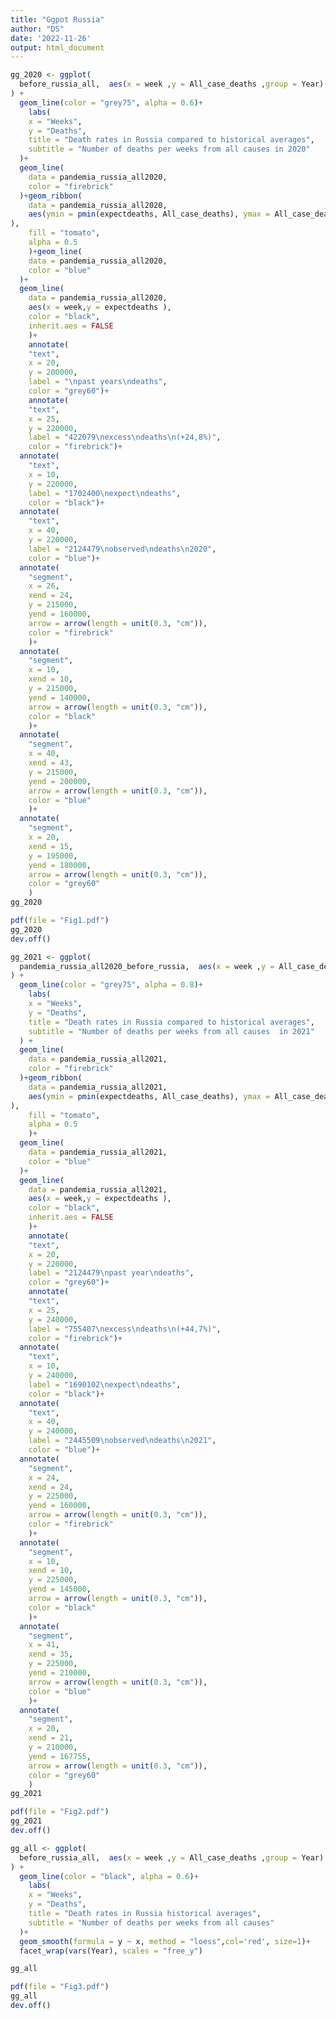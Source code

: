 ---
title: "Ggpot Russia"
author: "DS"
date: '2022-11-26'
output: html_document
---

```{r , echo=FALSE}
gg_2020 <- ggplot(
  before_russia_all,  aes(x = week ,y = All_case_deaths ,group = Year)
) +
  geom_line(color = "grey75", alpha = 0.6)+
    labs(
    x = "Weeks", 
    y = "Deaths",
    title = "Death rates in Russia compared to historical averages",
    subtitle = "Number of deaths per weeks from all causes in 2020"
  )+
  geom_line(
    data = pandemia_russia_all2020,
    color = "firebrick"
  )+geom_ribbon(
    data = pandemia_russia_all2020,
    aes(ymin = pmin(expectdeaths, All_case_deaths), ymax = All_case_deaths, 
), 
    fill = "tomato", 
    alpha = 0.5
    )+geom_line(
    data = pandemia_russia_all2020,
    color = "blue"
  )+
  geom_line(
    data = pandemia_russia_all2020,
    aes(x = week,y = expectdeaths ),
    color = "black",
    inherit.aes = FALSE 
    )+
    annotate(
    "text",
    x = 20,
    y = 200000,
    label = "\npast years\ndeaths",
    color = "grey60")+
    annotate(
    "text",
    x = 25,
    y = 220000,
    label = "422079\nexcess\ndeaths\n(+24,8%)",
    color = "firebrick")+
  annotate(
    "text",
    x = 10,
    y = 220000,
    label = "1702400\nexpect\ndeaths",
    color = "black")+
  annotate(
    "text",
    x = 40,
    y = 220000,
    label = "2124479\nobserved\ndeaths\n2020",
    color = "blue")+
  annotate(
    "segment",
    x = 26,
    xend = 24,
    y = 215000,
    yend = 160000,
    arrow = arrow(length = unit(0.3, "cm")),
    color = "firebrick"
    )+
  annotate(
    "segment",
    x = 10,
    xend = 10,
    y = 215000,
    yend = 140000,
    arrow = arrow(length = unit(0.3, "cm")),
    color = "black"
    )+
  annotate(
    "segment",
    x = 40,
    xend = 43,
    y = 215000,
    yend = 200000,
    arrow = arrow(length = unit(0.3, "cm")),
    color = "blue"
    )+
  annotate(
    "segment",
    x = 20,
    xend = 15,
    y = 195000,
    yend = 180000,
    arrow = arrow(length = unit(0.3, "cm")),
    color = "grey60"
    )
gg_2020

pdf(file = "Fig1.pdf")
gg_2020
dev.off()
```


```{r}
gg_2021 <- ggplot(
  pandemia_russia_all2020_before_russia,  aes(x = week ,y = All_case_deaths ,group = Year)
) +
  geom_line(color = "grey75", alpha = 0.8)+
    labs(
    x = "Weeks", 
    y = "Deaths",
    title = "Death rates in Russia compared to historical averages",
    subtitle = "Number of deaths per weeks from all causes  in 2021"
  ) +
  geom_line(
    data = pandemia_russia_all2021,
    color = "firebrick"
  )+geom_ribbon(
    data = pandemia_russia_all2021,
    aes(ymin = pmin(expectdeaths, All_case_deaths), ymax = All_case_deaths, 
), 
    fill = "tomato", 
    alpha = 0.5
    )+
  geom_line(
    data = pandemia_russia_all2021,
    color = "blue"
  )+
  geom_line(
    data = pandemia_russia_all2021,
    aes(x = week,y = expectdeaths ),
    color = "black",
    inherit.aes = FALSE 
    )+
    annotate(
    "text",
    x = 20,
    y = 220000,
    label = "2124479\npast year\ndeaths",
    color = "grey60")+
    annotate(
    "text",
    x = 25,
    y = 240000,
    label = "755407\nexcess\ndeaths\n(+44,7%)",
    color = "firebrick")+
  annotate(
    "text",
    x = 10,
    y = 240000,
    label = "1690102\nexpect\ndeaths",
    color = "black")+
  annotate(
    "text",
    x = 40,
    y = 240000,
    label = "2445509\nobserved\ndeaths\n2021",
    color = "blue")+
  annotate(
    "segment",
    x = 24,
    xend = 24,
    y = 225000,
    yend = 160000,
    arrow = arrow(length = unit(0.3, "cm")),
    color = "firebrick"
    )+
  annotate(
    "segment",
    x = 10,
    xend = 10,
    y = 225000,
    yend = 145000,
    arrow = arrow(length = unit(0.3, "cm")),
    color = "black"
    )+
  annotate(
    "segment",
    x = 41,
    xend = 35,
    y = 225000,
    yend = 210000,
    arrow = arrow(length = unit(0.3, "cm")),
    color = "blue"
    )+
  annotate(
    "segment",
    x = 20,
    xend = 21,
    y = 210000,
    yend = 167755,
    arrow = arrow(length = unit(0.3, "cm")),
    color = "grey60"
    )
gg_2021

pdf(file = "Fig2.pdf")
gg_2021
dev.off()


```

```{r}
gg_all <- ggplot(
  before_russia_all,  aes(x = week ,y = All_case_deaths ,group = Year)
) +
  geom_line(color = "black", alpha = 0.6)+
    labs(
    x = "Weeks", 
    y = "Deaths",
    title = "Death rates in Russia historical averages",
    subtitle = "Number of deaths per weeks from all causes"
  )+
  geom_smooth(formula = y ~ x, method = "loess",col='red', size=1)+
  facet_wrap(vars(Year), scales = "free_y")

gg_all

pdf(file = "Fig3.pdf")
gg_all
dev.off()
```
